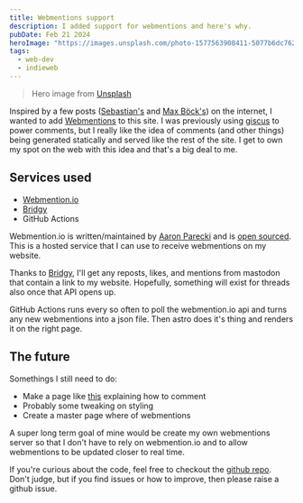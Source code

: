 ```yaml
---
title: Webmentions support
description: I added support for webmentions and here's why.
pubDate: Feb 21 2024
heroImage: "https://images.unsplash.com/photo-1577563908411-5077b6dc7624?q=80&w=2970&auto=format&fit=crop&ixlib=rb-4.0.3&ixid=M3wxMjA3fDB8MHxwaG90by1wYWdlfHx8fGVufDB8fHx8fA%3D%3D"
tags:
  - web-dev
  - indieweb
---
```


> Hero image from [Unsplash](https://unsplash.com/photos/three-crumpled-yellow-papers-on-green-surface-surrounded-by-yellow-lined-papers-V5vqWC9gyEU)

Inspired by a few posts ([Sebastian's](https://sebastiandedeyne.com/adding-webmentions-to-my-blog/) and [Max Böck's](https://mxb.dev/blog/using-webmentions-on-static-sites/)) on the internet, I wanted to add [Webmentions]() to this site. I was previously using [giscus](https://github.com/giscus/giscus) to power comments, but I really like the idea of comments (and other things) being generated statically and served like the rest of the site. I get to own my spot on the web with this idea and that's a big deal to me.

## Services used

- [Webmention.io](https://webmention.io/)
- [Bridgy](https://brid.gy/)
- GitHub Actions

Webmention.io is written/maintained by [Aaron Parecki](https://aaronparecki.com/) and is [open sourced](https://github.com/aaronpk/webmention.io). This is a hosted service that I can use to receive webmentions on my website.

Thanks to [Bridgy](https://brid.gy/), I'll get any reposts, likes, and mentions from mastodon that contain a link to my website. Hopefully, something will exist for threads also once that API opens up.

GitHub Actions runs every so often to poll the webmention.io api and turns any new webmentions into a json file. Then astro does it's thing and renders it on the right page.

## The future

Somethings I still need to do:

- Make a page like [this](https://barryfrost.com/2015/01/how-to-comment) explaining how to comment
- Probably some tweaking on styling
- Create a master page where of webmentions

A super long term goal of mine would be create my own webmentions server so that I don't have to rely on webmention.io and to allow webmentions to be updated closer to real time.

If you're curious about the code, feel free to checkout the [github repo](https://github.com/heyjaywilson/heyjaywilsoncom). Don't judge, but if you find issues or how to improve, then please raise a github issue.